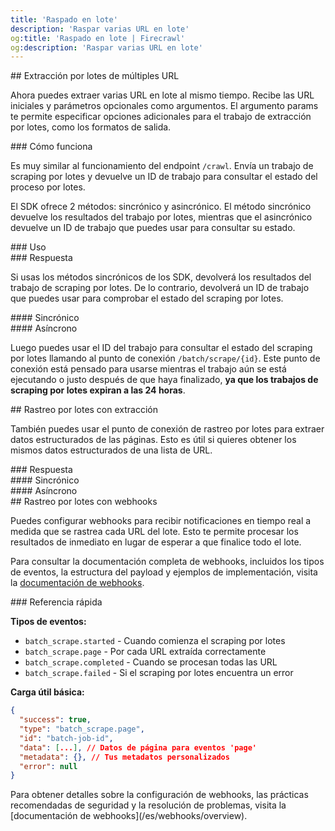```yaml
---
title: 'Raspado en lote'
description: 'Raspar varias URL en lote'
og:title: 'Raspado en lote | Firecrawl'
og:description: 'Raspar varias URL en lote'
---
```



<div id="batch-scraping-multiple-urls">
  ## Extracción por lotes de múltiples URL
</div>

Ahora puedes extraer varias URL en lote al mismo tiempo. Recibe las URL iniciales y parámetros opcionales como argumentos. El argumento params te permite especificar opciones adicionales para el trabajo de extracción por lotes, como los formatos de salida.

<div id="how-it-works">
  ### Cómo funciona
</div>

Es muy similar al funcionamiento del endpoint `/crawl`. Envía un trabajo de scraping por lotes y devuelve un ID de trabajo para consultar el estado del proceso por lotes.

El SDK ofrece 2 métodos: sincrónico y asincrónico. El método sincrónico devuelve los resultados del trabajo por lotes, mientras que el asincrónico devuelve un ID de trabajo que puedes usar para consultar su estado.

<div id="usage">
  ### Uso
</div>

<CodeGroup>
  <BatchScrapePython />

  <BatchScrapeNode />

  <BatchScrapeCURL />
</CodeGroup>

<div id="response">
  ### Respuesta
</div>

Si usas los métodos sincrónicos de los SDK, devolverá los resultados del trabajo de scraping por lotes. De lo contrario, devolverá un ID de trabajo que puedes usar para comprobar el estado del scraping por lotes.

<div id="synchronous">
  #### Sincrónico
</div>

<BatchScrapeOutput />

<div id="asynchronous">
  #### Asíncrono
</div>

Luego puedes usar el ID del trabajo para consultar el estado del scraping por lotes llamando al punto de conexión `/batch/scrape/{id}`. Este punto de conexión está pensado para usarse mientras el trabajo aún se está ejecutando o justo después de que haya finalizado, **ya que los trabajos de scraping por lotes expiran a las 24 horas**.

<BatchScrapeAsyncOutput />

<div id="batch-scrape-with-extraction">
  ## Rastreo por lotes con extracción
</div>

También puedes usar el punto de conexión de rastreo por lotes para extraer datos estructurados de las páginas. Esto es útil si quieres obtener los mismos datos estructurados de una lista de URL.

<CodeGroup>
  <BatchScrapeExtractPython />

  <BatchScrapeExtractNode />

  <BatchScrapeExtractCURL />
</CodeGroup>

<div id="response">
  ### Respuesta
</div>

<div id="synchronous">
  #### Sincrónico
</div>

<BatchScrapeExtractOutput />

<div id="asynchronous">
  #### Asíncrono
</div>

<BatchScrapeExtractAsyncOutput />

<div id="batch-scrape-with-webhooks">
  ## Rastreo por lotes con webhooks
</div>

Puedes configurar webhooks para recibir notificaciones en tiempo real a medida que se rastrea cada URL del lote. Esto te permite procesar los resultados de inmediato en lugar de esperar a que finalice todo el lote.

<BatchScrapeWebhookCURL />

Para consultar la documentación completa de webhooks, incluidos los tipos de eventos, la estructura del payload y ejemplos de implementación, visita la [documentación de webhooks](/es/webhooks/overview).

<div id="quick-reference">
  ### Referencia rápida
</div>

**Tipos de eventos:**

* `batch_scrape.started` - Cuando comienza el scraping por lotes
* `batch_scrape.page` - Por cada URL extraída correctamente
* `batch_scrape.completed` - Cuando se procesan todas las URL
* `batch_scrape.failed` - Si el scraping por lotes encuentra un error

**Carga útil básica:**

```json
{
  "success": true,
  "type": "batch_scrape.page",
  "id": "batch-job-id",
  "data": [...], // Datos de página para eventos 'page'
  "metadata": {}, // Tus metadatos personalizados
  "error": null
}
```

<Note>
  Para obtener detalles sobre la configuración de webhooks, las prácticas recomendadas de seguridad y
  la resolución de problemas, visita la [documentación de webhooks](/es/webhooks/overview).
</Note>
